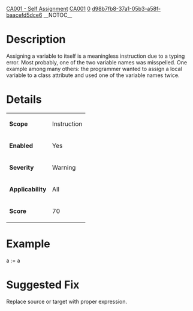[[Property:title|CA001 - Self Assignment]]
[[Property:link_title|CA001]]
[[Property:weight|0]]
[[Property:uuid|d98b7fb8-37a1-05b3-a58f-baacefd5dce6]]
__NOTOC__
=Description=
Assigning a variable to itself is a meaningless instruction due to a typing error. Most probably, one of the two variable names was misspelled. One example among many others: the programmer wanted to assign a local variable to a class attribute and used one of the variable names twice.

=Details=
{|
|-
| '''Scope'''
| Instruction
|-
| '''Enabled'''
| Yes
|-
| '''Severity'''
| Warning
|-
| '''Applicability'''
| All
|-
| '''Score'''
|  70
|}

=Example=
<e>a := a
</e>

=Suggested Fix=
Replace source or target with proper expression.

{{SeeAlso | [[CA071 - Self-comparison]]}}

